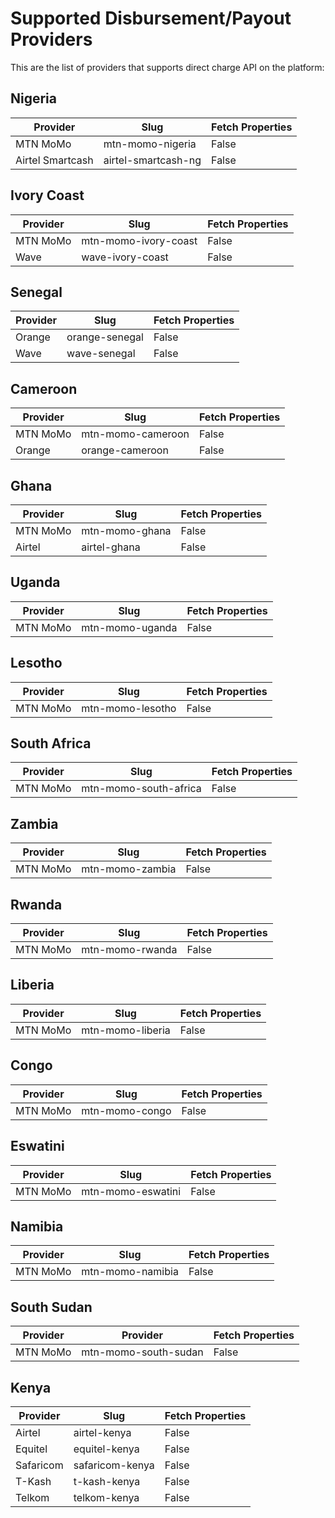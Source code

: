 # Supported Disbursement/Payout Providers

This are the list of providers that supports direct charge API on the platform:

## Nigeria

| Provider         | Slug                | Fetch Properties |
|------------------|---------------------|------------------|
| MTN MoMo         | mtn-momo-nigeria    | False            |
| Airtel Smartcash | airtel-smartcash-ng | False            |

## Ivory Coast

| Provider | Slug                 | Fetch Properties |
|----------|----------------------|------------------|
| MTN MoMo | mtn-momo-ivory-coast | False            |
| Wave     | wave-ivory-coast     | False            |

## Senegal

| Provider | Slug           | Fetch Properties |
|----------|----------------|------------------|
| Orange   | orange-senegal | False            |
| Wave     | wave-senegal   | False            |

## Cameroon

| Provider | Slug              | Fetch Properties |
|----------|-------------------|------------------|
| MTN MoMo | mtn-momo-cameroon | False            |
| Orange   | orange-cameroon   | False            |

## Ghana

| Provider | Slug           | Fetch Properties |
|----------|----------------|------------------|
| MTN MoMo | mtn-momo-ghana | False            |
| Airtel   | airtel-ghana   | False            |

## Uganda

| Provider | Slug            | Fetch Properties |
|----------|-----------------|------------------|
| MTN MoMo | mtn-momo-uganda | False            |

## Lesotho

| Provider | Slug             | Fetch Properties |
|----------|------------------|------------------|
| MTN MoMo | mtn-momo-lesotho | False            |

## South Africa

| Provider | Slug                  | Fetch Properties |
|----------|-----------------------|------------------|
| MTN MoMo | mtn-momo-south-africa | False            |

## Zambia

| Provider | Slug            | Fetch Properties |
|----------|-----------------|------------------|
| MTN MoMo | mtn-momo-zambia | False            |

## Rwanda

| Provider | Slug            | Fetch Properties |
|----------|-----------------|------------------|
| MTN MoMo | mtn-momo-rwanda | False            |

## Liberia

| Provider | Slug             | Fetch Properties |
|----------|------------------|------------------|
| MTN MoMo | mtn-momo-liberia | False            |

## Congo

| Provider | Slug           | Fetch Properties |
|----------|----------------|------------------|
| MTN MoMo | mtn-momo-congo | False            |

## Eswatini

| Provider | Slug              | Fetch Properties |
|----------|-------------------|------------------|
| MTN MoMo | mtn-momo-eswatini | False            |

## Namibia

| Provider | Slug             | Fetch Properties |
|----------|------------------|------------------|
| MTN MoMo | mtn-momo-namibia | False            |

## South Sudan

| Provider | Provider             | Fetch Properties |
|----------|----------------------|------------------|
| MTN MoMo | mtn-momo-south-sudan | False            |

## Kenya

| Provider  | Slug            | Fetch Properties |
|-----------|-----------------|------------------|
| Airtel    | airtel-kenya    | False            |
| Equitel   | equitel-kenya   | False            |
| Safaricom | safaricom-kenya | False            |
| T-Kash    | t-kash-kenya    | False            |
| Telkom    | telkom-kenya    | False            |
